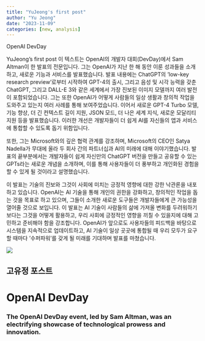 ```yaml
---
title: "YuJeong's first post"
author: "Yu Jeong"
date: "2023-11-09"
categories: [new, analysis]
---
```

OpenAI DevDay

YuJeong's first post
이 텍스트는 OpenAI의 개발자 대회(DevDay)에서 Sam Altman이 한 발표의 전문입니다. 그는 OpenAI가 지난 한 해 동안 이룬 성과들을 소개하고, 새로운 기능과 서비스를 발표했습니다. 발표 내용에는 ChatGPT의 'low-key research preview'로부터 시작하여 GPT-4의 출시, 그리고 음성 및 시각 능력을 갖춘 ChatGPT, 그리고 DALL-E 3와 같은 세계에서 가장 진보된 이미지 모델까지 여러 발전이 포함되었습니다. 그는 또한 OpenAI가 어떻게 사람들의 일상 생활과 창의적 작업을 도와주고 있는지 여러 사례를 통해 보여주었습니다. 이어서 새로운 GPT-4 Turbo 모델, 기능 향상, 더 긴 컨텍스트 길이 지원, JSON 모드, 더 나은 세계 지식, 새로운 모달리티 지원 등을 발표했습니다. 이러한 개선은 개발자들이 더 쉽게 AI를 자신들의 앱과 서비스에 통합할 수 있도록 돕기 위함입니다.

또한, 그는 Microsoft와의 깊은 협력 관계를 강조하며, Microsoft의 CEO인 Satya Nadella가 무대에 올라 두 회사 간의 파트너십과 AI의 미래에 대해 이야기했습니다. 발표의 끝부분에서는 개발자들이 쉽게 자신만의 ChatGPT 버전을 만들고 공유할 수 있는 GPTs라는 새로운 개념을 소개하며, 이를 통해 사용자들이 더 풍부하고 개인화된 경험을 할 수 있게 될 것이라고 설명했습니다.

이 발표는 기술의 진보와 그것이 사회에 미치는 긍정적 영향에 대한 강한 낙관론을 내포하고 있습니다. OpenAI는 AI 기술을 통해 개인의 권한을 강화하고, 창의적인 작업을 돕는 것을 목표로 하고 있으며, 그들이 소개한 새로운 도구들은 개발자들에게 큰 가능성을 열어줄 것으로 보입니다. 이 발표는 AI 기술이 사람들의 삶에 가져올 변화를 두려워하기보다는 그것을 어떻게 활용하고, 우리 사회에 긍정적인 영향을 끼칠 수 있을지에 대해 고민하고 준비해야 함을 강조합니다. OpenAI가 앞으로도 사용자들의 피드백을 바탕으로 시스템을 지속적으로 업데이트하고, AI 기술이 일상 곳곳에 통합될 때 우리 모두가 요구할 때마다 '수퍼파워'를 갖게 될 미래를 기대하며 발표를 마쳤습니다.


![](photo.jpeg)

## 고유정 포스트
# OpenAI DevDay

### The OpenAI DevDay event, led by Sam Altman, was an electrifying showcase of technological prowess and innovation. 


